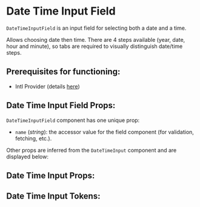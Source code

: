 


# Date Time Input Field

`DateTimeInputField` is an input field for selecting both a date and a time.

Allows choosing date then time. There are 4 steps available (year, date, hour and minute), so tabs are required to visually distinguish date/time steps.

## **Prerequisites for functioning**:
 - Intl Provider (details [here](/docs/component-library-intl-intl--basic))

<Stories includePrimary={true} />

## Date Time Input Field Props:

`DateTimeInputField` component has one unique prop:
 - `name` (_string_): the accessor value for the field component (for validation, fetching, etc.).

Other props are inferred from the `DateTimeInput` component and are displayed below:

## Date Time Input Props:

<ArgsTable of={DateTimeInput} />

## Date Time Input Tokens:
<ThemeTokens component="DateTimeInput"/>

